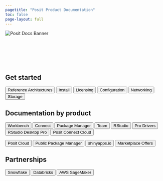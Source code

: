 ```yaml
---
pagetitle: "Posit Product Documentation"
toc: false
page-layout: full
---
```


<div class="banner-container">
  <img src="/images/posit-banner.png" style="margin-bottom:90px;" alt="Posit Docs Banner" class="responsive-banner">
</div>


<h2 class="custom-center">Get started</h2>

<div class="centered-div">
  <button type="button" class="btn btn-light">Reference Architectures</button>
  <button type="button" class="btn btn-light">Install</button>
  <button type="button" class="btn btn-light">Licensing</button>
  <button type="button" class="btn btn-light">Configuration</button>
  <button type="button" class="btn btn-light">Networking</button>
  <button type="button" class="btn btn-light">Storage</button>
</div>


<h2 class="custom-center">Documentation by product</h2>

<div class="centered-div">
  <button type="button" class="btn btn-light">Workbench</button>
  <button type="button" class="btn btn-light">Connect</button>
  <button type="button" class="btn btn-light">Package Manager</button>
  <button type="button" class="btn btn-light">Team</button>
  <button type="button" class="btn btn-light">RStudio</button>
  <button type="button" class="btn btn-light">Pro Drivers</button>
  <button type="button" class="btn btn-light">RStudio Desktop Pro</button>
  <button type="button" class="btn btn-light">Posit Connect Cloud</button>
</div>
<div class="centered-div">
  <button type="button" class="btn btn-light">Posit Cloud</button>
  <button type="button" class="btn btn-light">Public Package Manager</button>
  <button type="button" class="btn btn-light">shinyapps.io</button>
  <button type="button" class="btn btn-light">Marketplace Offers</button>
</div>

<h2 class="custom-center">Partnerships</h2>
<div class="centered-div">
  <button type="button" class="btn btn-light">Snowflake</button>
  <button type="button" class="btn btn-light">Databricks</button>
  <button type="button" class="btn btn-light">AWS SageMaker</button>
</div>
